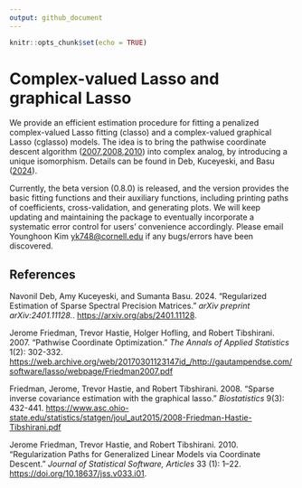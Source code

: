 ```yaml
---
output: github_document
---
```


```r
knitr::opts_chunk$set(echo = TRUE)
```

# Complex-valued Lasso and graphical Lasso

We provide an efficient estimation procedure for fitting a penalized complex-valued Lasso fitting (classo) and a complex-valued graphical Lasso (cglasso) models. The idea is to bring the pathwise coordinate descent algorithm ([2007](#ref-pathwise),[2008](#ref-glasso),[2010](#ref-glmnet)) into complex analog, by introducing a unique isomorphism. Details can be found in Deb, Kuceyeski, and Basu ([2024](#ref-classo)).

Currently, the beta version (0.8.0) is released, and the version provides the basic fitting functions and their auxiliary functions, including printing paths of coefficients, cross-validation, and generating plots. We will keep updating and maintaining the package to eventually incorporate a systematic error control for users' convenience accordingly. Please email Younghoon Kim <yk748@cornell.edu> if any bugs/errors have been discovered.

## References

<div id="refs-classo" class="references">

Navonil Deb, Amy Kuceyeski, and Sumanta Basu. 2024.
“Regularized Estimation of Sparse Spectral Precision Matrices.” *arXiv preprint arXiv:2401.11128.*.
<https://arxiv.org/abs/2401.11128>.

</div id="refs-pathwise class="reference">

Jerome Friedman, Trevor Hastie, Holger Hofling, and Robert Tibshirani. 2007.
"Pathwise Coordinate Optimization." *The Annals of Applied Statistics* 1(2): 302-332.
<https://web.archive.org/web/20170301123147id_/http://gautampendse.com/software/lasso/webpage/Friedman2007.pdf>


<div id="ref-glasso" class="references">

Friedman, Jerome, Trevor Hastie, and Robert Tibshirani. 2008.
"Sparse inverse covariance estimation with the graphical lasso." 
*Biostatistics* 9(3): 432-441.
<https://www.asc.ohio-state.edu/statistics/statgen/joul_aut2015/2008-Friedman-Hastie-Tibshirani.pdf>

<div id="ref-glmnet" class="references">

Jerome Friedman, Trevor Hastie, and Robert Tibshirani. 2010.
“Regularization Paths for Generalized Linear Models via Coordinate
Descent.” *Journal of Statistical Software, Articles* 33 (1): 1–22.
<https://doi.org/10.18637/jss.v033.i01>.

